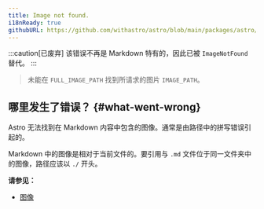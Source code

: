 ```yaml
---
title: Image not found.
i18nReady: true
githubURL: https://github.com/withastro/astro/blob/main/packages/astro/src/core/errors/errors-data.ts
---
```


:::caution[已废弃]
该错误不再是 Markdown 特有的，因此已被 `ImageNotFound` 替代。
:::

> 未能在 `FULL_IMAGE_PATH` 找到所请求的图片 `IMAGE_PATH`。

## 哪里发生了错误？ \{#what-went-wrong\}

Astro 无法找到在 Markdown 内容中包含的图像。通常是由路径中的拼写错误引起的。

Markdown 中的图像是相对于当前文件的。要引用与 `.md` 文件位于同一文件夹中的图像，路径应该以 `./` 开头。

**请参见：**

- [图像](/zh-cn/guides/images/)
